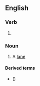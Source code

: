 ==English==

===Verb===
{{head|en|present participle}}

# {{present participle of|loan|lang=en|nocat=1}}

===Noun===
{{en-noun}}

# {{lb|en|obsolete|Scottish and Northern English}} A [[lane]]

====Derived terms====
* {{l|en|free loaning}} ({{m|en|right of way}})